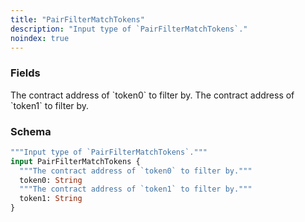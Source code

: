 ```yaml
---
title: "PairFilterMatchTokens"
description: "Input type of `PairFilterMatchTokens`."
noindex: true
---
```


### Fields

<ResponseField name="token0" type="String">
  The contract address of `token0` to filter by.
</ResponseField>

<ResponseField name="token1" type="String">
  The contract address of `token1` to filter by.
</ResponseField>

### Schema


```graphql 
"""Input type of `PairFilterMatchTokens`."""
input PairFilterMatchTokens {
  """The contract address of `token0` to filter by."""
  token0: String
  """The contract address of `token1` to filter by."""
  token1: String
}
```
